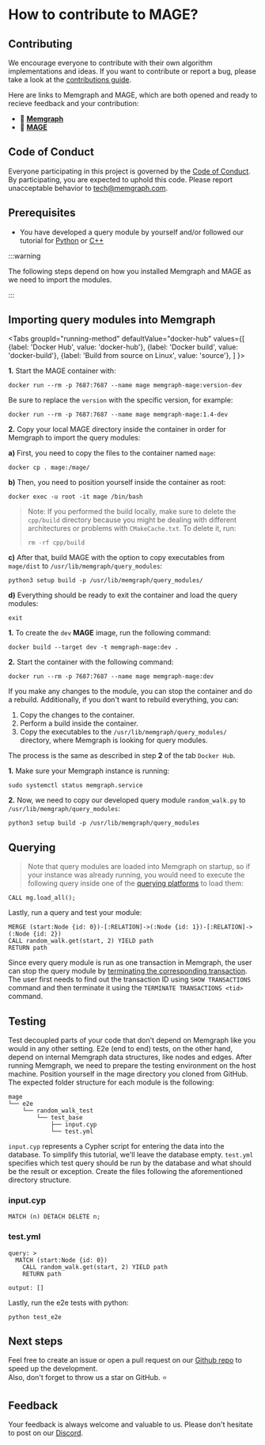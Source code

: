 
# How to contribute to MAGE?

## Contributing

We encourage everyone to contribute with their own algorithm implementations and
ideas. If you want to contribute or report a bug, please take a look at the
[contributions
guide](https://github.com/memgraph/mage/blob/main/CONTRIBUTING.md).

Here are links to Memgraph and MAGE, which are both opened and ready to recieve feedback
and your contribution:

- :file_folder: [**Memgraph**](https://github.com/memgraph/memgraph)
- :file_folder: [**MAGE**](https://github.com/memgraph/mage)

## Code of Conduct

Everyone participating in this project is governed by the [Code of
Conduct](https://github.com/memgraph/mage/blob/main/CODE_OF_CONDUCT.md). By
participating, you are expected to uphold this code. Please report unacceptable
behavior to <tech@memgraph.com>.


## Prerequisites

- You have developed a query module by yourself and/or followed our tutorial for
  [Python](/mage/how-to-guides/create-a-new-module-python) or
  [C++](/mage/how-to-guides/create-a-new-module-cpp)

:::warning

The following steps depend on how you installed Memgraph and MAGE as we need
to import the modules.

:::

## Importing query modules into Memgraph

<Tabs
  groupId="running-method"
  defaultValue="docker-hub"
  values={[
    {label: 'Docker Hub', value: 'docker-hub'},
    {label: 'Docker build', value: 'docker-build'},
    {label: 'Build from source on Linux', value: 'source'},
  ]
}>
  <TabItem value="docker-hub">

**1.** Start the MAGE container with:

```shell
docker run --rm -p 7687:7687 --name mage memgraph-mage:version-dev
```

Be sure to replace the `version` with the specific version, for example:

```shell
docker run --rm -p 7687:7687 --name mage memgraph-mage:1.4-dev
```

**2.** Copy your local MAGE directory inside the container in order for Memgraph
to import the query modules:

**a)** First, you need to copy the files to the container named `mage`:

```shell
docker cp . mage:/mage/
```

**b)** Then, you need to position yourself inside the container as root:

```shell
docker exec -u root -it mage /bin/bash
```

> Note: If you performed the build locally, make sure to delete the `cpp/build`
> directory because you might be dealing with different architectures or
> problems with `CMakeCache.txt`. To delete it, run:
>
> `rm -rf cpp/build`

**c)** After that, build MAGE with the option to copy executables from
`mage/dist` to `/usr/lib/memgraph/query_modules`:

```shell
python3 setup build -p /usr/lib/memgraph/query_modules/
```

**d)** Everything should be ready to exit the container and load the query
modules:

```
exit
```

  </TabItem>
  <TabItem value="docker-build">

**1.** To create the `dev` **MAGE** image, run the following command:

```shell
docker build --target dev -t memgraph-mage:dev .
```

**2.** Start the container with the following command:

```shell
docker run --rm -p 7687:7687 --name mage memgraph-mage:dev
```

<Callout type="info">

If you make any changes to the module, you can stop the container and do a
rebuild. Additionally, if you don't want to rebuild everything, you can:
1. Copy the changes to the container.
2. Perform a build inside the container.
3. Copy the executables to the `/usr/lib/memgraph/query_modules/` directory,
   where Memgraph is looking for query modules.

The process is the same as described in step **2** of the tab `Docker Hub`.

</Callout>

  </TabItem>
  <TabItem value="source">

**1.** Make sure your Memgraph instance is running:

```
sudo systemctl status memgraph.service
```

**2.** Now, we need to copy our developed query module `random_walk.py` to
`/usr/lib/memgraph/query_modules`:

```shell
python3 setup build -p /usr/lib/memgraph/query_modules
```

  </TabItem>
</Tabs>


## Querying

> Note that query modules are loaded into Memgraph on startup, so if your
> instance was already running, you would need to execute the following query
> inside one of the [querying
> platforms](https://docs.memgraph.com/memgraph/connect-to-memgraph) to load
> them:

```cypher
CALL mg.load_all();
```

Lastly, run a query and test your module:

```cypher
MERGE (start:Node {id: 0})-[:RELATION]->(:Node {id: 1})-[:RELATION]->(:Node {id: 2})
CALL random_walk.get(start, 2) YIELD path
RETURN path
```

Since every query module is run as one transaction in Memgraph, the user can stop
the query module by [terminating the corresponding transaction](/memgraph/reference-guide/transactions). The user first needs
to find out the transaction ID using `SHOW TRANSACTIONS` command and then terminate it
using the `TERMINATE TRANSACTIONS <tid>` command.

## Testing

Test decoupled parts of your code that don't depend on Memgraph like you would
in any other setting. E2e (end to end) tests, on the other hand, depend on
internal Memgraph data structures, like nodes and edges. After running Memgraph,
we need to prepare the testing environment on the host machine. Position
yourself in the mage directory you cloned from GitHub. The expected folder
structure for each module is the following:

```plaintext
mage
└── e2e
    └── random_walk_test
        └── test_base
            ├── input.cyp
            └── test.yml
```

`input.cyp` represents a Cypher script for entering the data into the database.
To simplify this tutorial, we'll leave the database empty. `test.yml` specifies
which test query should be run by the database and what should be the result or
exception. Create the files following the aforementioned directory structure.

### input.cyp

```cypher
MATCH (n) DETACH DELETE n;
```

### test.yml

```shell
query: >
  MATCH (start:Node {id: 0})
    CALL random_walk.get(start, 2) YIELD path
    RETURN path

output: []
```

Lastly, run the e2e tests with python:

```shell
python test_e2e
```

## Next steps

Feel free to create an issue or open a pull request on our [Github
repo](https://github.com/memgraph/mage) to speed up the development.<br/>
Also, don't forget to throw us a star on GitHub. :star:


## Feedback
Your feedback is always welcome and valuable to us. Please don't hesitate to
post on our [Discord](https://www.discord.gg/memgraph).
